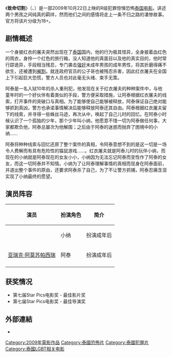 {{multiple issues|
{{dead end|time=2016-02-27T20:06:51+00:00}}
{{original research|time=2016-02-27T20:06:51+00:00}}
{{unreferenced|time=2016-02-27T20:06:51+00:00}}
}}
{{Infobox Film
| name               = 致命切割 
| original_name      = Slice
| image              = Slice movie.jpg
| caption            = 
| director           = 由拉特·史帕克  
| producer           = 
| writer             = Wisit Sasanatieng（故事原创）<br />韦西·沙赞那庭（改编剧本）
| starring           = 亚瑞克·阿莫苏帕西瑞<br />Chatchai Plengpanich<br/ >Sonthaya Chitmanee
| music              = 
| cinematography     = 
| editing            = 
| distributor        = 五星制片
| released           = {{THA}} 2009年10月22日
| runtime            = 100 Min
| rating             = 18+
| country            = {{THA}}
| awards             = 
| language           = [[泰语|泰语]]
| budget             = 
| gross              = 630万
}}
{{portal|电影}}
《'''致命切割'''》（{{lang-th|เฉือน}}、{{lang-en|Slice}}）是一部2009年10月22日上映的R级犯罪惊悚恐怖[[泰国电影|泰国电影]]。讲述两个男孩之间纯真的羁绊，然而他们之间的感情将走上一条不归之路的凄惨故事。官方将该片分级为18+。

== 剧情概述 ==
一个身披红衣的屠夫突然出现在了[[泰国|泰国]]国内，他的行为极其怪异，全身披着血红色的雨衣，身拎一个红色的旅行箱，没人知道他的真面目以及他的真实目的，他时常行踪诡异，手段相当残忍，专门袭击[[强奸|强奸]]未成年男孩的成年男性，将其折磨得痛不欲生，还被遭到[[阉割|阉割]]。就连政府官员的公子哥也被残忍杀害，因此红衣屠夫在全国上下引起巨大恐慌，警方人员也对此毫无头绪、束手无策。

阿泰是一名入狱10年的杀人重刑犯，他发现在关于红衣屠夫的种种案件中，与他童年时的一个好伙伴有着类似的手段，警方便采取措施，让阿泰根据红衣屠夫的线索，打开事件的突破口与真相。为了能够使自己能够被释放，阿泰保证自己绝对能够抓到真凶，警方也承诺事情解决后能够释放阿泰还其自由。阿泰根据红衣屠夫留下的线索，并寻得一些蛛丝马迹，再次从中，唤起了自己儿时的回忆。在阿泰小时候认识了一个孤独的少年，那个少年叫小纳，他愿意不惜一切为阿泰做任何事，大家都欺负他，阿泰总屡次为他解围；之后由于阿泰的迷惑而抛弃了困境中的小纳……

阿泰将种种线索与回忆还原了整个案件的真相，令阿泰意想不到的是这一切是一场令人费解而有具有危险性的猫鼠游戏……。红衣屠夫就是阿泰儿时的玩伴小纳，而现在的小纳就是阿泰现在的女友小小，小纳因为无法忘记阿泰而变性作了阿泰的女友，而这一切阿泰并不知情。小纳为了让阿泰理解事情的真相而现身在阿泰面前，并道出整个事件的原由，还要求阿泰杀了自己，为了不让警方抓捕，阿泰忍痛含泪实现了小纳最终的愿望。

== 演员阵容 ==
{| class="wikitable"  border="1" cellspacing="1"
|-----
! 演员
! 扮演角色
! 简介
|-----
| {{tsl|en|Jessica Pasaphan|Jessica Pasaphan|Jessica Pasaphan}}
| 小纳
| 扮演成年后
|----
| [[亚瑞克·阿莫苏帕西瑞|亚瑞克·阿莫苏帕西瑞]]
| 阿泰
| 扮演成年后
|----
|}

== 获奖情况 ==
*第七届Star Pics电影奖 - 最佳影片奖
*第七届Star Pics电影奖 - 最佳导演奖

==外部連結==
*{{en}}{{imdb_title|id=1603807|Slice}}

[[Category:2009年電影作品|Category:2009年電影作品]]
[[Category:泰國恐怖片|Category:泰國恐怖片]]
[[Category:泰國犯罪片|Category:泰國犯罪片]]
[[Category:泰國LGBT相关电影|Category:泰國LGBT相关电影]]